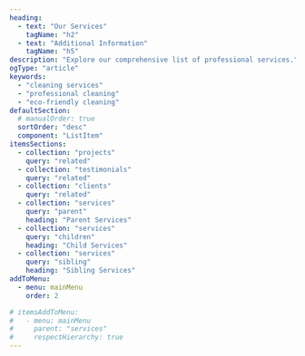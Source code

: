 ```yaml
---
heading:
  - text: "Our Services"
    tagName: "h2"
  - text: "Additional Information"
    tagName: "h5"
description: "Explore our comprehensive list of professional services."
ogType: "article"
keywords:
  - "cleaning services"
  - "professional cleaning"
  - "eco-friendly cleaning"
defaultSection:
  # manualOrder: true
  sortOrder: "desc"
  component: "ListItem"
itemsSections:
  - collection: "projects"
    query: "related"
  - collection: "testimonials"
    query: "related"
  - collection: "clients"
    query: "related"
  - collection: "services"
    query: "parent"
    heading: "Parent Services"
  - collection: "services"
    query: "children"
    heading: "Child Services"
  - collection: "services"
    query: "sibling"
    heading: "Sibling Services"
addToMenu:
  - menu: mainMenu
    order: 2

# itemsAddToMenu:
#   - menu: mainMenu
#     parent: "services"
#     respectHierarchy: true
---
```


<Section collection="services" query="getAll" />

<Section
  collection="projects"
  query="related"
  heading="Related Projects"
/>

<Section
  collection="testimonials"
  query="related"
  heading="Client Testimonials"
/>

<Section
  collection="clients"
  query="related"
/>